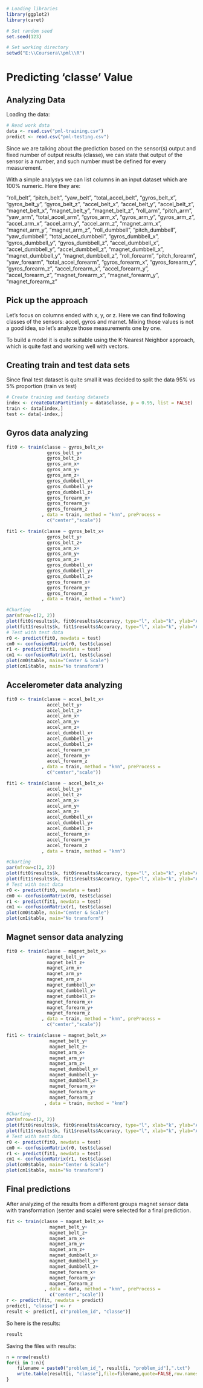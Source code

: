 ```r
# Loading libraries
library(ggplot2)
library(caret)

# Set random seed
set.seed(123)

# Set working directory
setwd("E:\\Coursera\\pml\\R")
```
# Predicting 'classe' Value

## Analyzing Data

Loading the data:

```r
# Read work data
data <- read.csv("pml-training.csv")
predict <- read.csv("pml-testing.csv")
```

Since we are talking about the prediction based on the sensor(s) output and fixed number of output
results (classe), we can state that output of the sensor is a number, and such number must be defined for every measurement.

With a simple analysys we can list columns in an input dataset which are 100% numeric. Here they are:

"roll_belt",
"pitch_belt",
"yaw_belt",
"total_accel_belt",
"gyros_belt_x",
"gyros_belt_y",
"gyros_belt_z",
"accel_belt_x",
"accel_belt_y",
"accel_belt_z",
"magnet_belt_x",
"magnet_belt_y",
"magnet_belt_z",
"roll_arm",
"pitch_arm",
"yaw_arm",
"total_accel_arm",
"gyros_arm_x",
"gyros_arm_y",
"gyros_arm_z",
"accel_arm_x",
"accel_arm_y",
"accel_arm_z",
"magnet_arm_x",
"magnet_arm_y",
"magnet_arm_z",
"roll_dumbbell",
"pitch_dumbbell",
"yaw_dumbbell",
"total_accel_dumbbell",
"gyros_dumbbell_x",
"gyros_dumbbell_y",
"gyros_dumbbell_z",
"accel_dumbbell_x",
"accel_dumbbell_y",
"accel_dumbbell_z",
"magnet_dumbbell_x",
"magnet_dumbbell_y",
"magnet_dumbbell_z",
"roll_forearm",
"pitch_forearm",
"yaw_forearm",
"total_accel_forearm",
"gyros_forearm_x",
"gyros_forearm_y",
"gyros_forearm_z",
"accel_forearm_x",
"accel_forearm_y",
"accel_forearm_z",
"magnet_forearm_x",
"magnet_forearm_y",
"magnet_forearm_z"

## Pick up the approach

Let's focus on columns ended with x, y, or z. Here we can find following classes of the sensors: accel, gyros and marnet. Mixing those values is not a good idea, so let's analyze those measurements one by one.

To build a model it is quite suitable using the K-Nearest Neighbor approach, which is quite fast and working well with vectors.

## Creating train and test data sets

Since final test dataset is quite small it was decided to split the data 95% vs 5% proportion (train vs test)

```r
# Create training and testing datasets 
index <- createDataPartition(y = data$classe, p = 0.95, list = FALSE)
train <- data[index,]
test <- data[-index,]
```

## Gyros data analyzing

```r
fit0 <- train(classe ~ gyros_belt_x+
               gyros_belt_y+
               gyros_belt_z+
               gyros_arm_x+
               gyros_arm_y+
               gyros_arm_z+
               gyros_dumbbell_x+
               gyros_dumbbell_y+
               gyros_dumbbell_z+
               gyros_forearm_x+
               gyros_forearm_y+
               gyros_forearm_z
             , data = train, method = "knn", preProcess =
               c("center","scale"))

fit1 <- train(classe ~ gyros_belt_x+
               gyros_belt_y+
               gyros_belt_z+
               gyros_arm_x+
               gyros_arm_y+
               gyros_arm_z+
               gyros_dumbbell_x+
               gyros_dumbbell_y+
               gyros_dumbbell_z+
               gyros_forearm_x+
               gyros_forearm_y+
               gyros_forearm_z
             , data = train, method = "knn")

#Charting
par(mfrow=c(2, 2))
plot(fit0$results$k, fit0$results$Accuracy, type="l", xlab="k", ylab="Accuracy", main="Center & Scale")
plot(fit1$results$k, fit1$results$Accuracy, type="l", xlab="k", ylab="Accuracy", main="No transform")
# Test with test data
r0 <- predict(fit0, newdata = test)
cm0 <- confusionMatrix(r0, test$classe)
r1 <- predict(fit1, newdata = test)
cm1 <- confusionMatrix(r1, test$classe)
plot(cm0$table, main="Center & Scale")
plot(cm1$table, main="No transform")
```

## Accelerometer data analyzing

```r
fit0 <- train(classe ~ accel_belt_x+
               accel_belt_y+
               accel_belt_z+
               accel_arm_x+
               accel_arm_y+
               accel_arm_z+
               accel_dumbbell_x+
               accel_dumbbell_y+
               accel_dumbbell_z+
               accel_forearm_x+
               accel_forearm_y+
               accel_forearm_z
             , data = train, method = "knn", preProcess =
               c("center","scale"))

fit1 <- train(classe ~ accel_belt_x+
               accel_belt_y+
               accel_belt_z+
               accel_arm_x+
               accel_arm_y+
               accel_arm_z+
               accel_dumbbell_x+
               accel_dumbbell_y+
               accel_dumbbell_z+
               accel_forearm_x+
               accel_forearm_y+
               accel_forearm_z
             , data = train, method = "knn")

#Charting
par(mfrow=c(2, 2))
plot(fit0$results$k, fit0$results$Accuracy, type="l", xlab="k", ylab="Accuracy", main="Center & Scale")
plot(fit1$results$k, fit1$results$Accuracy, type="l", xlab="k", ylab="Accuracy", main="No transform")
# Test with test data
r0 <- predict(fit0, newdata = test)
cm0 <- confusionMatrix(r0, test$classe)
r1 <- predict(fit1, newdata = test)
cm1 <- confusionMatrix(r1, test$classe)
plot(cm0$table, main="Center & Scale")
plot(cm1$table, main="No transform")
```

## Magnet sensor data analyzing

```r
fit0 <- train(classe ~ magnet_belt_x+
               magnet_belt_y+
               magnet_belt_z+
               magnet_arm_x+
               magnet_arm_y+
               magnet_arm_z+
               magnet_dumbbell_x+
               magnet_dumbbell_y+
               magnet_dumbbell_z+
               magnet_forearm_x+
               magnet_forearm_y+
               magnet_forearm_z
             , data = train, method = "knn", preProcess =
               c("center","scale"))

fit1 <- train(classe ~ magnet_belt_x+
                magnet_belt_y+
                magnet_belt_z+
                magnet_arm_x+
                magnet_arm_y+
                magnet_arm_z+
                magnet_dumbbell_x+
                magnet_dumbbell_y+
                magnet_dumbbell_z+
                magnet_forearm_x+
                magnet_forearm_y+
                magnet_forearm_z
              , data = train, method = "knn")

#Charting
par(mfrow=c(2, 2))
plot(fit0$results$k, fit0$results$Accuracy, type="l", xlab="k", ylab="Accuracy", main="Center & Scale")
plot(fit1$results$k, fit1$results$Accuracy, type="l", xlab="k", ylab="Accuracy", main="No transform")
# Test with test data
r0 <- predict(fit0, newdata = test)
cm0 <- confusionMatrix(r0, test$classe)
r1 <- predict(fit1, newdata = test)
cm1 <- confusionMatrix(r1, test$classe)
plot(cm0$table, main="Center & Scale")
plot(cm1$table, main="No transform")
```

## Final predictions

After analyzing of the results from a different groups magnet sensor data with transformation (senter and scale) were selected for a final prediction.

```r
fit <- train(classe ~ magnet_belt_x+
                magnet_belt_y+
                magnet_belt_z+
                magnet_arm_x+
                magnet_arm_y+
                magnet_arm_z+
                magnet_dumbbell_x+
                magnet_dumbbell_y+
                magnet_dumbbell_z+
                magnet_forearm_x+
                magnet_forearm_y+
                magnet_forearm_z
              , data = data, method = "knn", preProcess =
                c("center","scale"))
r <- predict(fit, newdata = predict)
predict[, "classe"] <- r
result <- predict[, c("problem_id", "classe")]
```

So here is the results:

```r
result
```

Saving the files with results:

```r
n = nrow(result)
for(i in 1:n){
    filename = paste0("problem_id_", result[i, "problem_id"],".txt")
    write.table(result[i, "classe"],file=filename,quote=FALSE,row.names=FALSE,col.names=FALSE)
}
```
